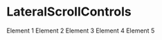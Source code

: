 
<Meta
  title="Components/LateralScrollControls"
  component={LateralScrollControls}
/>

# LateralScrollControls

<ArgsTable of={LateralScrollControls} />

<Canvas>
  <Story name="default">
    <LateralScrollControls containerRef={undefined}>
      <Box
        display="flex"
        width="200px"
        height="auto"
        gap='16px'
        flexDirection="row"
        flexWrap="nowrap"
        overflow="auto"
        overflowX="scroll"
        py='24px'
      >
        <Box width='200px'>Element 1</Box>
        <Box width='200px'>Element 2</Box>
        <Box width='200px'>Element 3</Box>
        <Box width='200px'>Element 4</Box>
        <Box width='200px'>Element 5</Box>
      </Box>
    </LateralScrollControls>

  </Story>
</Canvas>
